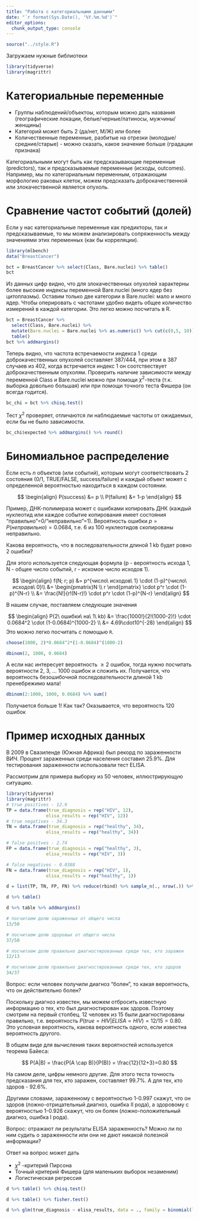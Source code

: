```yaml
---
title: "Работа с категориальными данными"
date: "`r format(Sys.Date(), '%Y.%m.%d')`"
editor_options: 
  chunk_output_type: console
---
```


```r
source("../style.R")
```

Загружаем нужные библиотеки

```r
library(tidyverse)
library(magrittr)
```

# Категориальные переменные

* Группы наблюдений/объектоы, которым можно дать названия (географические локации, белые/черные/латиносы, мужчины/женщины)
* Категорий может быть 2 (да/нет, М/Ж) или более
* Количественные переменные, разбитые на отрезки (молодые/средние/старые) - можно сказать, какое значение больше (градации признака)

Категориальными могут быть как предсказывающие переменные (predictors), так и предсказываемые переменные (исходы, outcomes). Например, мы по категориальным переменным, отражающим морфологию раковых клеток, можем предсказать доброкачественной или злокачественной является опухоль.

# Сравнение частот событий (долей)

Если у нас категориальные переменные как предикторы, так и предсказываемые, то мы можем анализировать сопряженность между значениями этих переменных (как бы корреляции).

```r
library(mlbench)
data("BreastCancer")

bct = BreastCancer %>% select(Class, Bare.nuclei) %>% table()
bct
```

Из данных цифр видно, что для злокачественных опухолей характерны более высокие индексы переменной Bare.nuclei (много ядер без цитоплазмы). Оставим только две категории в Bare.nuclei: мало и много ядер. Чтобы оперировать с частотами удобно видеть общее количество измерений в каждой категории. Это легко можно посчитать в R.

```r
bct = BreastCancer %>% 
  select(Class, Bare.nuclei) %>% 
  mutate(Bare.nuclei = Bare.nuclei %>% as.numeric() %>% cut(c(0,5, 10))) %>%
  table()
bct %>% addmargins()
```

Теперь видно, что частота встречаемости индекса 1 среди доброкачественных опухолей составляет 387/444, при этом в 387 случаев из 402, когда встречается индекс 1 он соотствествует доброкачественным опухолям. Проверить наличие зависимости между переменной Class и Bare.nuclei можно при помощи $\chi^2$-теста (т.к. выборка довольно большая) или при помощи точного теста Фишера (он всегда годится).

```r
bc_chi = bct %>% chisq.test()
```

Тест $\chi^2$ проверяет, отличаются ли наблюдаемые частоты от ожидаемых, если бы не было зависимости.

```r
bc_chi$expected %>% addmargins() %>% round()
```

# Биномиальное распределение

Если есть $n$ объектов (или событий), которым могут соответствовать 2 состояния (0/1, TRUE/FALSE, success/failure) и каждый объект может с определенной вероятностью находиться в каждом состоянии.

$$
\begin{align}
P(success) &= p \\ P(failure) 
&= 1-p
\end{align}
$$

Пример, ДНК-полимераза может с ошибками копировать ДНК (каждый нуклеотид или каждое событие копирования имеет состояния "правильно"=0/"неправильно"=1). Вероятность ошибки $p = P(неправильно) = 0.0684$, т.е. 6 из 100 нуклеотидов скопированы неправильно.

Какова вероятность, что в последовательности длиной 1 kb будет ровно 2 ошибки?

Для этого используется следующая формула (p - вероятность исхода 1, N - общее число событий, r - искомое число исходов 1).

$$
\begin{align}
f(N; r; p) &= p^{число\ исходов\ 1} \cdot (1-p)^{число\ исходов\ 0}\\
&= \begin{pmatrix}N \\ r \end{pmatrix} \cdot p^r \cdot (1-p)^{N-r} \\ 
&= \frac{N!}{r!(N-r)!} \cdot p^r \cdot (1-p)^{N-r}
\end{align}
$$

В нашем случае, поставляем следующие значения

$$
\begin{align}
P(2\ ошибки\ на\ 1\ kb) &= \frac{1000!}{2!(1000-2)!} \cdot 0.0684^2 \cdot (1-0.0684)^{1000-2} \\
&= 4.69\cdot10^{-28}
\end{align}
$$
Это можно легко посчитать с помощью `R`.

```r
choose(1000, 2)*0.0684^2*(1-0.0684)^(1000-2)

dbinom(2, 1000, 0.0684)
```

А если нас интересует вероятность $\geq 2$ ошибок, тогда нужно посчитать вероятности 2, 3, ... 1000 ошибок и сложить их. Получается, что вероятность безошибочной последовательности длиной 1 kb пренебрежимо мала!

```r
dbinom(2:1000, 1000, 0.0684) %>% sum()
```

Получается больше 1! Как так? Оказывается, что вероятность 120 ошибок

# Пример исходных данных

В 2009 в Свазиленде (Южная Африка) был рекорд по зараженности ВИЧ. Процент зараженных среди населения составил 25.9%. Для тестирования зараженности использовали тест ELISA.

Рассмотрим для примера выборку из 50 человек, иллюстрирующую ситуацию.

```r
library(tidyverse)
library(magrittr)
# true positives - 12.9
TP = data.frame(true_diagnosis = rep("HIV", 12),
               elisa_results = rep("HIV", 12))
# true negatives - 34.3
TN = data.frame(true_diagnosis = rep("healthy", 34),
               elisa_results = rep("healthy", 34))

# false positves - 2.74
FP = data.frame(true_diagnosis = rep("healthy", 3),
               elisa_results = rep("HIV", 3))

# false negatives - 0.0388
FN = data.frame(true_diagnosis = rep("HIV", 1),
               elisa_results = rep("healthy", 1))

d = list(TP, TN, FP, FN) %>% reduce(rbind) %>% sample_n(., nrow(.)) %>% set_rownames(1:nrow(.))

d %>% table()

d %>% table %>% addmargins()

# посчитаем долю зараженных от общего числа
13/50

# посчитаем долю здоровых от общего числа
37/50

# посчитаем долю правильно диагностированных среди тех, кто заражен
12/13

# посчитаем долю правильно диагностированных среди тех, кто здоров
34/37
```

Вопрос: если человек получили диагноз "болен", то какая вероятность, что он действительно болен?

Поскольку диагноз известен, мы можем отбросить известную информацию о тех, кто был диагностирован как здоров. Поэтому смотрим на первый столбец. 12 человек из 15 были диагностированы правильно, т.е. вероятность $P(true=HIV|ELISA=HIV) = 12/15 = 0.80$. Это условная вероятность, какова вероятность одного, если известна вероятность другого.

В общем виде для вычисления таких вероятностей используется теорема Байеса:

$$
P(A|B) = \frac{P(A \cap B)}{P(B)} = \frac{12}{12+3}=0.80
$$

На самом деле, цифры немного другие. Для этого теста точность предсказания для тех, кто заражен, составляет 99.7%. А для тех, кто здоров - 92.6%.

Другими словами, зараженному с вероятностью 1-0.997 скажут, что он здоров (ложно-отрицательный диагноз, ошибка II рода), а здоровому с вероятностью 1-0.926 скажут, что он болен (ложно-положительный диагноз, ошибка I рода).

Вопрос: отражают ли результаты ELISA зараженность? Можно ли по ним судить о зараженности или они не дают никакой полезной информации?

Ответ на вопрос может дать 

* $\chi^2$ -критерий Пирсона
* Точный критерий Фишера (для маленьких выборок незаменим)
* Логистическая регрессия

```r
d %>% table() %>% chisq.test()

d %>% table() %>% fisher.test()

d %>% glm(true_diagnosis ~ elisa_results, data = ., family = binomial(link = "logit")) %>% confint

```